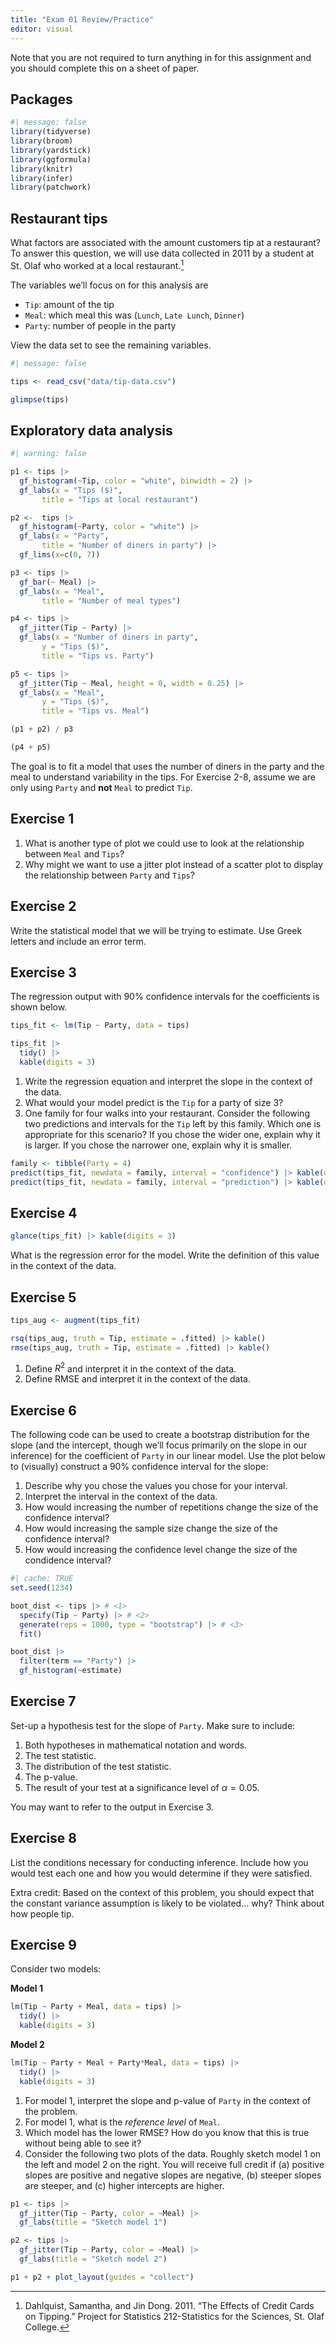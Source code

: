 ```yaml
---
title: "Exam 01 Review/Practice"
editor: visual
---
```


::: callout-important
Note that you are not required to turn anything in for this assignment and you should complete this on a sheet of paper.
:::

## Packages

```r
#| message: false
library(tidyverse)
library(broom)
library(yardstick)
library(ggformula)
library(knitr)
library(infer)
library(patchwork)
```

## Restaurant tips

What factors are associated with the amount customers tip at a restaurant? To answer this question, we will use data collected in 2011 by a student at St. Olaf who worked at a local restaurant.[^1]

[^1]: Dahlquist, Samantha, and Jin Dong. 2011. "The Effects of Credit Cards on Tipping." Project for Statistics 212-Statistics for the Sciences, St. Olaf College.

The variables we'll focus on for this analysis are

-   `Tip`: amount of the tip
-   `Meal`: which meal this was (`Lunch`, `Late Lunch`, `Dinner`)
-   `Party`: number of people in the party

View the data set to see the remaining variables.

```r
#| message: false

tips <- read_csv("data/tip-data.csv")

glimpse(tips)
```

## Exploratory data analysis

```r
#| warning: false

p1 <- tips |> 
  gf_histogram(~Tip, color = "white", binwidth = 2) |> 
  gf_labs(x = "Tips ($)",
       title = "Tips at local restaurant")

p2 <-  tips |> 
  gf_histogram(~Party, color = "white") |> 
  gf_labs(x = "Party",
       title = "Number of diners in party") |> 
  gf_lims(x=c(0, 7))

p3 <- tips |>
  gf_bar(~ Meal) |> 
  gf_labs(x = "Meal",
       title = "Number of meal types")

p4 <- tips |>
  gf_jitter(Tip ~ Party) |> 
  gf_labs(x = "Number of diners in party", 
       y = "Tips ($)",
       title = "Tips vs. Party")

p5 <- tips |>
  gf_jitter(Tip ~ Meal, height = 0, width = 0.25) |> 
  gf_labs(x = "Meal", 
       y = "Tips ($)",
       title = "Tips vs. Meal")

(p1 + p2) / p3

(p4 + p5)
```

The goal is to fit a model that uses the number of diners in the party and the meal to understand variability in the tips. For Exercise 2-8, assume we are only using `Party` and **not** `Meal` to predict `Tip`.

## Exercise 1

1.  What is another type of plot we could use to look at the relationship between `Meal` and `Tips`?
2.  Why might we want to use a jitter plot instead of a scatter plot to display the relationship between `Party` and `Tips`?

## Exercise 2

Write the statistical model that we will be trying to estimate. Use Greek letters and include an error term.

## Exercise 3

The regression output with 90% confidence intervals for the coefficients is shown below.

```r
tips_fit <- lm(Tip ~ Party, data = tips)

tips_fit |> 
  tidy() |>
  kable(digits = 3)
```

1.  Write the regression equation and interpret the slope in the context of the data.
2.  What would your model predict is the `Tip` for a party of size 3?
3.  One family for four walks into your restaurant. Consider the following two predictions and intervals for the `Tip` left by this family. Which one is appropriate for this scenario? If you chose the wider one, explain why it is larger. If you chose the narrower one, explain why it is smaller.

```r
family <- tibble(Party = 4)
predict(tips_fit, newdata = family, interval = "confidence") |> kable(digits = 3)
predict(tips_fit, newdata = family, interval = "prediction") |> kable(digits = 3)
```

## Exercise 4

```r
glance(tips_fit) |> kable(digits = 3)
```

What is the regression error for the model. Write the definition of this value in the context of the data.

## Exercise 5

```r
tips_aug <- augment(tips_fit)

rsq(tips_aug, truth = Tip, estimate = .fitted) |> kable()
rmse(tips_aug, truth = Tip, estimate = .fitted) |> kable()
```

1.  Define $R^2$ and interpret it in the context of the data.
2.  Define RMSE and interpret it in the context of the data.

## Exercise 6

The following code can be used to create a bootstrap distribution for the slope (and the intercept, though we'll focus primarily on the slope in our inference) for the coefficient of `Party` in our linear model. Use the plot below to (visually) construct a 90% confidence interval for the slope:

1.  Describe why you chose the values you chose for your interval.
2.  Interpret the interval in the context of the data.
3.  How would increasing the number of repetitions change the size of the confidence interval?
4.  How would increasing the sample size change the size of the confidence interval?
5.  How would increasing the confidence level change the size of the condidence interval?

```r
#| cache: TRUE
set.seed(1234)

boot_dist <- tips |> # <1>
  specify(Tip ~ Party) |> # <2>
  generate(reps = 1000, type = "bootstrap") |> # <3>
  fit()

boot_dist |>
  filter(term == "Party") |> 
  gf_histogram(~estimate)
```

## Exercise 7

Set-up a hypothesis test for the slope of `Party`. Make sure to include:

1.  Both hypotheses in mathematical notation and words.
2.  The test statistic.
3.  The distribution of the test statistic.
4.  The p-value.
5.  The result of your test at a significance level of $\alpha= 0.05$.

You may want to refer to the output in Exercise 3.

## Exercise 8

List the conditions necessary for conducting inference. Include how you would test each one and how you would determine if they were satisfied.

Extra credit: Based on the context of this problem, you should expect that the constant variance assumption is likely to be violated... why? Think about how people tip.

## Exercise 9

Consider two models:

**Model 1**

```r
lm(Tip ~ Party + Meal, data = tips) |>
  tidy() |> 
  kable(digits = 3)
```

**Model 2**

```r
lm(Tip ~ Party + Meal + Party*Meal, data = tips) |>
  tidy() |> 
  kable(digits = 3)
```

1.  For model 1, interpret the slope and p-value of `Party` in the context of the problem.
2.  For model 1, what is the *reference level* of `Meal`.
3.  Which model has the lower RMSE? How do you know that this is true without being able to see it?
4.  Consider the following two plots of the data. Roughly sketch model 1 on the left and model 2 on the right. You will receive full credit if (a) positive slopes are positive and negative slopes are negative, (b) steeper slopes are steeper, and (c) higher intercepts are higher.

```r
p1 <- tips |> 
  gf_jitter(Tip ~ Party, color = ~Meal) |> 
  gf_labs(title = "Sketch model 1")

p2 <- tips |> 
  gf_jitter(Tip ~ Party, color = ~Meal) |> 
  gf_labs(title = "Sketch model 2")

p1 + p2 + plot_layout(guides = "collect")
```
